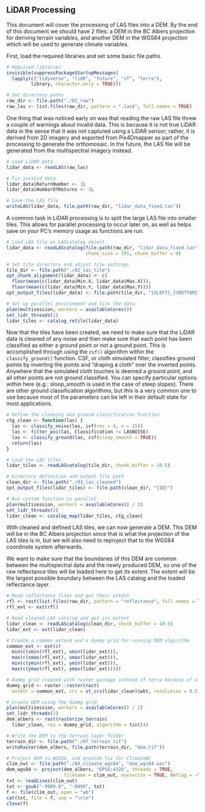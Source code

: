 ## LiDAR Processing

This document will cover the processing of LAS files into a DEM. By the end of this document we should have 2 files: a DEM in the BC Albers projection for deriving terrain variables, and another DEM in the WGS84 projection which will be used to generate climate variables.

First, load the required libraries and set some basic file paths.

```r

# Required libraries
invisible(suppressPackageStartupMessages(
  lapply(c("tidyverse", "lidR", "future", "sf", "terra"), 
         library, character.only = TRUE)))

# Set directory paths
raw_dir <- file.path("./01_raw")
raw_las <- list.files(raw_dir, pattern = ".las$", full.names = TRUE)

```

One thing that was noticed early on was that reading the raw LAS file threw a couple of warnings about invalid data. This is because it is not true LiDAR data in the sense that it was not captured using a LiDAR sensor; rather, it is derived from 2D imagery and exported from Pix4Dmapper as part of the processing to generate the orthomosaic. In the future, the LAS file will be generated from the multispectral imagery instead.

```r

# Load LiDAR data
lidar_data <- readLAS(raw_las)

# Fix invalid data
lidar_data$ReturnNumber <- 1L
lidar_data$NumberOfReturns <- 1L

# Save the LAS file
writeLAS(lidar_data, file.path(raw_dir, "lidar_data_fixed.las"))

```

A common task in LiDAR processing is to split the large LAS file into smaller tiles. This allows for parallel processing to occur later on, as well as helps save on your PC's memory usage as functions are run.

```r

# Load LAS file as LAScatalog object
lidar_data <- readLAScatalog(file.path(raw_dir, "lidar_data_fixed.las"),
                             chunk_size = 105, chunk_buffer = 0)

# Set tile directory and adjust tile settings
tile_dir <- file.path("./02_las_tile")
opt_chunk_alignment(lidar_data) <- c(
  floor(mean(c(lidar_data$Min.X, lidar_data$Max.X))), 
  floor(mean(c(lidar_data$Min.Y, lidar_data$Max.Y))))
opt_output_files(lidar_data) <- file.path(tile_dir, "{XLEFT}_{YBOTTOM}")

# Set up parallel environment and tile the data
plan(multisession, workers = availableCores())
set_lidr_threads(1)
lidar_tiles <- catalog_retile(lidar_data)

```

Now that the tiles have been created, we need to make sure that the LiDAR data is cleaned of any noise and then make sure that each point has been classified as either a ground point or not a ground point. This is accomplished through using the `csf()` algorithm within the `classify_ground()` function. CSF, or cloth simulated filter, classifies ground points by inverting the points and "draping a cloth" over the inverted points. Anywhere that the simulated cloth touches is deemed a ground point, and all other points are not ground classified. You can specify particular options within here (e.g.: sloop_smooth is used in the case of steep slopes). There are other ground classification algorithms, but this is a very common one to use because most of the parameters can be left in their default state for most applications.

```r

# Define the cleaning and ground classification function
ctg_clean <- function(las) {
  las <- classify_noise(las, ivf(res = 4, n = 15))
  las <- filter_poi(las, Classification != LASNOISE)
  las <- classify_ground(las, csf(sloop_smooth = TRUE))
  return(las)
}

# Load the LAS tiles
lidar_tiles <- readLAScatalog(tile_dir, chunk_buffer = 10.5)

# Directory definition and output file path
clean_dir <- file.path("./03_las_cleaned")
opt_output_files(lidar_tiles) <- file.path(clean_dir, "{ID}")

# Run custom function in parallel
plan(multisession, workers = availableCores() / 2)
set_lidr_threads(2)
lidar_clean <- catalog_map(lidar_tiles, ctg_clean)

```

With cleaned and defined LAS tiles, we can now generate a DEM. This DEM will be in the BC Albers projection since that is what the projection of the LAS tiles is in, but we will also need to reproject that to the WGS84 coordinate system afterwards.

We want to make sure that the boundaries of this DEM are common between the multispectral data and the newly produced DEM, so one of the raw reflectance tiles will be loaded here to get its extent. The extent will be the largest possible boundary between the LAS catalog and the loaded reflectance layer.

```r
# Read reflectance files and get their extent
rfl <- rast(list.files(raw_dir, pattern = "reflectance", full.names = TRUE))
rfl_ext <- ext(rfl)

# Read cleaned LAS catalog and get its extent
lidar_clean <- readLAScatalog(clean_dir, chunk_buffer = 10.5)
lidar_ext <- ext(lidar_clean)

# Create a common extend and a dummy grid for running DEM algorithm
common_ext <- ext(c(
  min(c(xmin(rfl_ext), xmin(lidar_ext))), 
  max(c(xmax(rfl_ext), xmax(lidar_ext))),
  min(c(ymin(rfl_ext), ymin(lidar_ext))), 
  max(c(ymax(rfl_ext), ymax(lidar_ext)))))

# Dummy grid created with raster package instead of terra because of a bug
dummy_grid <- raster::raster(rast(
  extent = common_ext, crs = st_crs(lidar_clean)$wkt, resolution = 0.5))

# Create DEM using the dummy grid
plan(multisession, workers = availableCores() / 2)
set_lidr_threads(2)
dem_albers <- rast(rasterize_terrain(
  lidar_clean, res = dummy_grid, algorithm = tin()))

# Write the DEM to the terrain layer folder
terrain_dir <- file.path("./07_terrain_tif")
writeRaster(dem_albers, file.path(terrain_dir, "dem.tif"))

# Project DEM to WGS84, and provide fix for ClimateBC
clim_out <- file.path("./04_climate_wgs84", "dem_wgs84.asc")
dem_wgs84 <- project(dem_albers, "EPSG:4326", threads = TRUE,
                     filename = clim_out, overwrite = TRUE, NAflag = -9999)
txt <- readLines(clim_out)
txt <- gsub("-9999.0", "-9999", txt)
f <- file(clim_out, open = "wb")
cat(txt, file = f, sep = "\r\n")
close(f)

```
